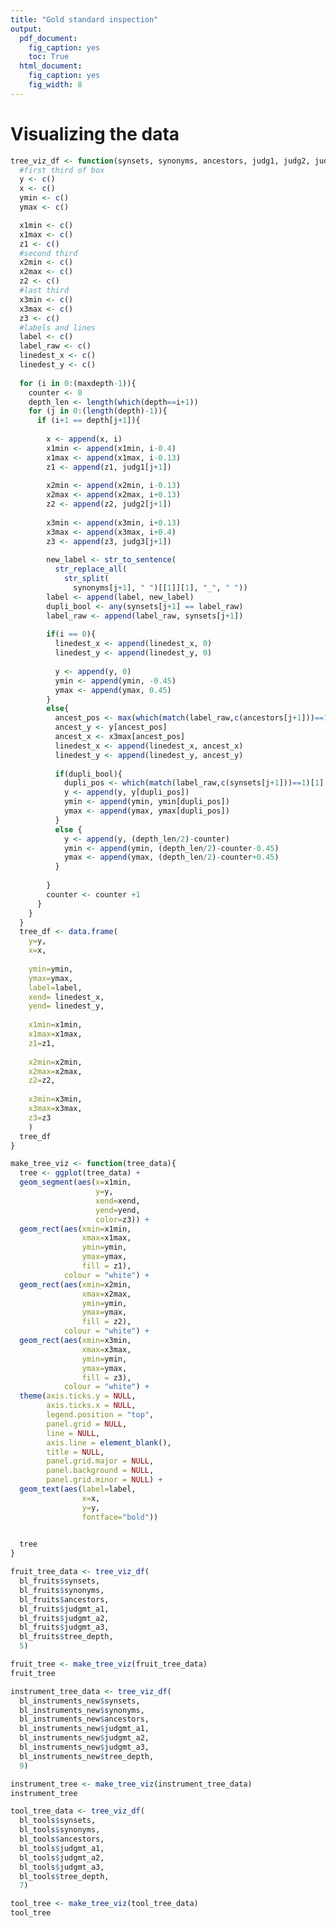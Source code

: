 ```yaml
---
title: "Gold standard inspection"
output:
  pdf_document:
    fig_caption: yes
    toc: True
  html_document:
    fig_caption: yes
    fig_width: 8
---
```


# Visualizing the data
```r
tree_viz_df <- function(synsets, synonyms, ancestors, judg1, judg2, judg3, depth, maxdepth){
  #first third of box
  y <- c()
  x <- c()
  ymin <- c()
  ymax <- c()

  x1min <- c()
  x1max <- c()
  z1 <- c()
  #second third
  x2min <- c()
  x2max <- c()
  z2 <- c()
  #last third
  x3min <- c()
  x3max <- c()
  z3 <- c()
  #labels and lines
  label <- c()
  label_raw <- c()
  linedest_x <- c()
  linedest_y <- c()
  
  for (i in 0:(maxdepth-1)){
    counter <- 0
    depth_len <- length(which(depth==i+1)) 
    for (j in 0:(length(depth)-1)){
      if (i+1 == depth[j+1]){
        
        x <- append(x, i)
        x1min <- append(x1min, i-0.4)
        x1max <- append(x1max, i-0.13)
        z1 <- append(z1, judg1[j+1])
        
        x2min <- append(x2min, i-0.13)
        x2max <- append(x2max, i+0.13)
        z2 <- append(z2, judg2[j+1])
        
        x3min <- append(x3min, i+0.13)
        x3max <- append(x3max, i+0.4)
        z3 <- append(z3, judg3[j+1])
        
        new_label <- str_to_sentence(
          str_replace_all(
            str_split(
              synonyms[j+1], " ")[[1]][1], "_", " "))
        label <- append(label, new_label)
        dupli_bool <- any(synsets[j+1] == label_raw)
        label_raw <- append(label_raw, synsets[j+1])
        
        if(i == 0){
          linedest_x <- append(linedest_x, 0)
          linedest_y <- append(linedest_y, 0)
          
          y <- append(y, 0)
          ymin <- append(ymin, -0.45)
          ymax <- append(ymax, 0.45)
        }
        else{
          ancest_pos <- max(which(match(label_raw,c(ancestors[j+1]))==1))
          ancest_y <- y[ancest_pos]
          ancest_x <- x3max[ancest_pos]
          linedest_x <- append(linedest_x, ancest_x)
          linedest_y <- append(linedest_y, ancest_y)
          
          if(dupli_bool){
            dupli_pos <- which(match(label_raw,c(synsets[j+1]))==1)[1]
            y <- append(y, y[dupli_pos])
            ymin <- append(ymin, ymin[dupli_pos])
            ymax <- append(ymax, ymax[dupli_pos])
          }
          else {
            y <- append(y, (depth_len/2)-counter)
            ymin <- append(ymin, (depth_len/2)-counter-0.45)
            ymax <- append(ymax, (depth_len/2)-counter+0.45)
          }
          
        }
        counter <- counter +1
      }  
    }  
  }
  tree_df <- data.frame(
    y=y,
    x=x,
    
    ymin=ymin,
    ymax=ymax,
    label=label,
    xend= linedest_x,
    yend= linedest_y,
    
    x1min=x1min,
    x1max=x1max,
    z1=z1,
    
    x2min=x2min,
    x2max=x2max,
    z2=z2,
    
    x3min=x3min,
    x3max=x3max,
    z3=z3
    )
  tree_df
}

make_tree_viz <- function(tree_data){
  tree <- ggplot(tree_data) +
  geom_segment(aes(x=x1min,
                   y=y,
                   xend=xend, 
                   yend=yend, 
                   color=z3)) +
  geom_rect(aes(xmin=x1min, 
                xmax=x1max, 
                ymin=ymin, 
                ymax=ymax, 
                fill = z1), 
            colour = "white") +
  geom_rect(aes(xmin=x2min, 
                xmax=x2max, 
                ymin=ymin, 
                ymax=ymax, 
                fill = z2), 
            colour = "white") +
  geom_rect(aes(xmin=x3min, 
                xmax=x3max, 
                ymin=ymin, 
                ymax=ymax, 
                fill = z3), 
            colour = "white") +
  theme(axis.ticks.y = NULL, 
        axis.ticks.x = NULL, 
        legend.position = "top", 
        panel.grid = NULL, 
        line = NULL, 
        axis.line = element_blank(), 
        title = NULL, 
        panel.grid.major = NULL, 
        panel.background = NULL, 
        panel.grid.minor = NULL) +
  geom_text(aes(label=label, 
                x=x, 
                y=y, 
                fontface="bold")) 

  
  tree
}
```

```r
fruit_tree_data <- tree_viz_df(
  bl_fruits$synsets, 
  bl_fruits$synonyms, 
  bl_fruits$ancestors, 
  bl_fruits$judgmt_a1, 
  bl_fruits$judgmt_a2, 
  bl_fruits$judgmt_a3, 
  bl_fruits$tree_depth, 
  5)

fruit_tree <- make_tree_viz(fruit_tree_data)
fruit_tree
```

```r
instrument_tree_data <- tree_viz_df(
  bl_instruments_new$synsets, 
  bl_instruments_new$synonyms, 
  bl_instruments_new$ancestors, 
  bl_instruments_new$judgmt_a1, 
  bl_instruments_new$judgmt_a2, 
  bl_instruments_new$judgmt_a3, 
  bl_instruments_new$tree_depth, 
  9)

instrument_tree <- make_tree_viz(instrument_tree_data)
instrument_tree
```

```r
tool_tree_data <- tree_viz_df(
  bl_tools$synsets, 
  bl_tools$synonyms, 
  bl_tools$ancestors, 
  bl_tools$judgmt_a1, 
  bl_tools$judgmt_a2, 
  bl_tools$judgmt_a3, 
  bl_tools$tree_depth, 
  7)

tool_tree <- make_tree_viz(tool_tree_data)
tool_tree
```
